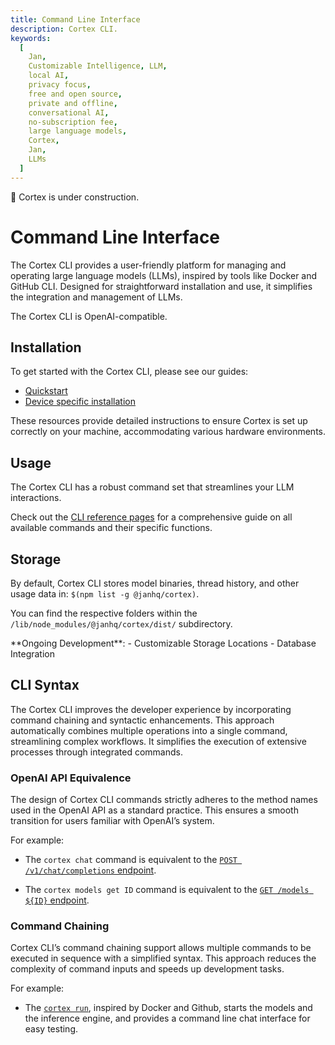 ```yaml
---
title: Command Line Interface
description: Cortex CLI.
keywords:
  [
    Jan,
    Customizable Intelligence, LLM,
    local AI,
    privacy focus,
    free and open source,
    private and offline,
    conversational AI,
    no-subscription fee,
    large language models,
    Cortex,
    Jan,
    LLMs
  ]
---
```



<Callout type="warning">
🚧 Cortex is under construction.
</Callout>

# Command Line Interface

The Cortex CLI provides a user-friendly platform for managing and operating large language models (LLMs), inspired by tools like Docker and GitHub CLI. Designed for straightforward installation and use, it simplifies the integration and management of LLMs.

<Callout type="info">
The Cortex CLI is OpenAI-compatible.
</Callout>

## Installation
To get started with the Cortex CLI, please see our guides:
- [Quickstart](/cortex/quickstart)
- [Device specific installation](/cortex/installation)

These resources provide detailed instructions to ensure Cortex is set up correctly on your machine, accommodating various hardware environments.

## Usage

The Cortex CLI has a robust command set that streamlines your LLM interactions.

Check out the [CLI reference pages](/cortex/cli) for a comprehensive guide on all available commands and their specific functions.

## Storage

By default, Cortex CLI stores model binaries, thread history, and other usage data in:
`$(npm list -g @janhq/cortex)`. 

You can find the respective folders within the `/lib/node_modules/@janhq/cortex/dist/` subdirectory.

<Callout type="info">
**Ongoing Development**:
- Customizable Storage Locations
- Database Integration
</Callout>

## CLI Syntax

The Cortex CLI improves the developer experience by incorporating command chaining and syntactic enhancements. 
This approach automatically combines multiple operations into a single command, streamlining complex workflows. It simplifies the execution of extensive processes through integrated commands.

### OpenAI API Equivalence

The design of Cortex CLI commands strictly adheres to the method names used in the OpenAI API as a standard practice. This ensures a smooth transition for users familiar with OpenAI’s system.

For example:
- The `cortex chat` command is equivalent to the [`POST /v1/chat/completions` endpoint](/cortex/cortex-chat). 

- The `cortex models get ID` command is equivalent to the [`GET /models ${ID}` endpoint](/cortex/cortex-models).

### Command Chaining

Cortex CLI’s command chaining support allows multiple commands to be executed in sequence with a simplified syntax. This approach reduces the complexity of command inputs and speeds up development tasks.

For example:
- The [`cortex run`](/cortex/cortex-run), inspired by Docker and Github, starts the models and the inference engine, and provides a command line chat interface for easy testing.
